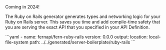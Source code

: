 <Callout intent = "tip">
Coming in 2024!
</Callout>

<br />

The Ruby on Rails generator generates types and networking logic for your Ruby on Rails server. This saves you time and add compile-time safety that you are serving the exact API that you specified in your API Definition.

<CodeBlock title="generators.yml">
```yaml
- name: fernapi/fern-ruby-rails
  version: 0.0.0
  output:
    location: local-file-system
    path: ../../generated/server-boilerplate/ruby-rails
```
</CodeBlock>

